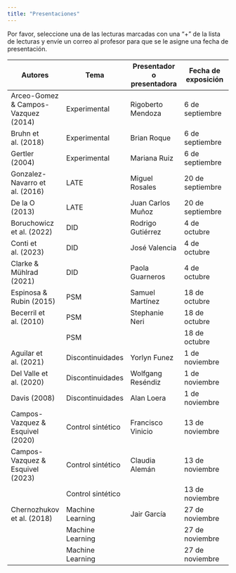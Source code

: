 ```yaml
---
title: "Presentaciones"
---
```


Por favor, seleccione una de las lecturas marcadas con una "+" de la lista de lecturas y envíe un correo al profesor para que se le asigne una fecha de presentación.

| **Autores** | **Tema** | **Presentador o presentadora** | **Fecha de exposición** |
| --- | --- | --- | --- |
| Arceo-Gomez & Campos-Vazquez (2014) | Experimental    | Rigoberto Mendoza | 6 de septiembre |
| Bruhn et al. (2018)  | Experimental    | Brian Roque | 6 de septiembre |
| Gertler (2004)  | Experimental    | Mariana Ruiz | 6 de septiembre |
|  Gonzalez-Navarro et al. (2016) | LATE    | Miguel Rosales | 20 de septiembre |
| De la O (2013)  | LATE    | Juan Carlos Muñoz | 20 de septiembre |
| Boruchowicz et al. (2022) | DID    | Rodrigo Gutiérrez | 4 de octubre |
|  Conti et al. (2023) | DID    | José Valencia | 4 de octubre |
|  Clarke & Mühlrad (2021) | DID    | Paola Guarneros | 4 de octubre |
| Espinosa & Rubin (2015) | PSM | Samuel Martínez   | 18 de octubre |
| Becerril et al. (2010)  | PSM    | Stephanie Neri | 18 de octubre |
|   | PSM    |  | 18 de octubre |
| Aguilar et al. (2021) | Discontinuidades  | Yorlyn Funez | 1 de noviembre |  
| Del Valle et al. (2020) | Discontinuidades  | Wolfgang Reséndiz | 1 de noviembre |
| Davis (2008) | Discontinuidades  | Alan Loera | 1 de noviembre |
| Campos-Vazquez & Esquivel (2020) | Control sintético  | Francisco Vinicio | 13 de noviembre | 
| Campos-Vazquez & Esquivel (2023) | Control sintético  | Claudia Alemán | 13 de noviembre | 
|  | Control sintético  |  | 13 de noviembre | 
| Chernozhukov et al. (2018)  | Machine Learning   | Jair García | 27 de noviembre | 
|  | Machine Learning  |  | 27 de noviembre | 
|  | Machine Learning   |  | 27 de noviembre | 
